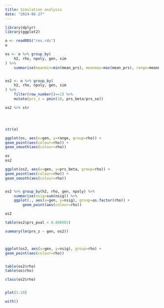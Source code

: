 ```yaml
---
title: Simulation analysis
date: "2024-06-27"
---
```



```r
library(dplyr)
library(ggplot2)

o <- readRDS("res.rds")
o

os <- o %>% group_by(
    h2, rho, npoly, gen, sim
) %>%
    summarise(meanmin=min(mean_prs), meanmax=max(mean_prs), range=meanmin-meanmax, v=var(mean_prs))


os2 <- o %>% group_by(
    h2, rho, npoly, gen, sim
) %>%
    filter(row_number()==1) %>%
    mutate(prs_z = pmin(10, prs_beta/prs_se))

os2 %>% str




str(o)

ggplot(os, aes(x=gen, y=range, group=rho)) +
geom_point(aes(colour=rho)) +
geom_smooth(aes(colour=rho))

os
os2

ggplot(os2, aes(x=gen, y=prs_beta, group=rho)) +
geom_point(aes(colour=rho)) +
geom_smooth(aes(colour=rho))


os2 %>% group_by(h2, rho, gen, npoly) %>%
    summarise(nsig=sum(nsig)) %>%
    ggplot(., aes(x=gen, y=nsig), group=as.factor(rho)) +
        geom_point(aes(colour=rho))

os2

table(os2$prs_pval < 0.000001)

summary(lm(prs_z ~ gen, os2))



ggplot(os2, aes(x=gen, y=nsig), group=rho) +
geom_point(aes(colour=rho))


table(os2$rho)
table(os$rho)

class(os2$rho)


plot(1:10)

with()
```


